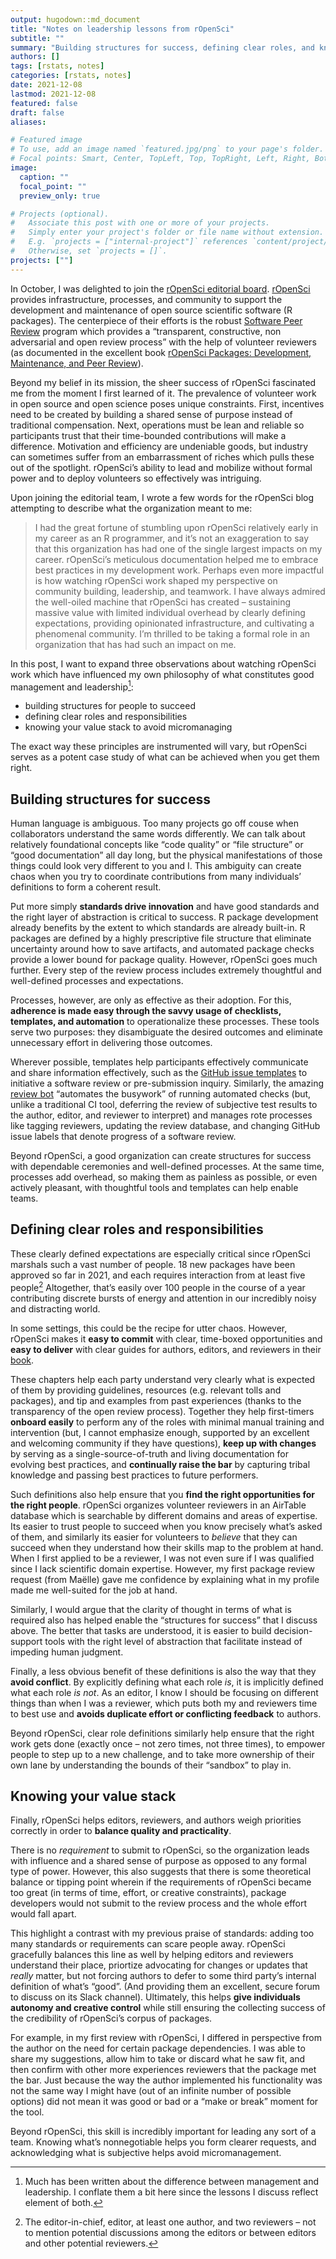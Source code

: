 ```yaml
---
output: hugodown::md_document
title: "Notes on leadership lessons from rOpenSci"
subtitle: ""
summary: "Building structures for success, defining clear roles, and knowing your priorities"
authors: []
tags: [rstats, notes]
categories: [rstats, notes]
date: 2021-12-08
lastmod: 2021-12-08
featured: false
draft: false
aliases:

# Featured image
# To use, add an image named `featured.jpg/png` to your page's folder.
# Focal points: Smart, Center, TopLeft, Top, TopRight, Left, Right, BottomLeft, Bottom, BottomRight.
image:
  caption: ""
  focal_point: ""
  preview_only: true

# Projects (optional).
#   Associate this post with one or more of your projects.
#   Simply enter your project's folder or file name without extension.
#   E.g. `projects = ["internal-project"]` references `content/project/deep-learning/index.md`.
#   Otherwise, set `projects = []`.
projects: [""]
---
```


In October, I was delighted to join the [rOpenSci editorial board](https://ropensci.org/blog/2021/10/12/editors2021/). [rOpenSci](https://ropensci.org/about/) provides infrastructure, processes, and community to support the development and maintenance of open source scientific software (R packages). The centerpiece of their efforts is the robust [Software Peer Review](https://ropensci.org/software-review/) program which provides a "transparent, constructive, non adversarial and open review process" with the help of volunteer reviewers (as documented in the excellent book [rOpenSci Packages: Development, Maintenance, and Peer Review](https://devguide.ropensci.org/)). 

Beyond my belief in its mission, the sheer success of rOpenSci fascinated me from the moment I first learned of it. The prevalence of volunteer work in open source and open science poses unique constraints. First, incentives need to be created by building a shared sense of purpose instead of traditional compensation. Next, operations must be lean and reliable so participants trust that their time-bounded contributions will make a difference. Motivation and efficiency are undeniable goods, but industry can sometimes suffer from an embarrassment of riches which pulls these out of the spotlight. rOpenSci's ability to lead and mobilize without formal power and to deploy volunteers so effectively was intriguing. 

Upon joining the editorial team, I wrote a few words for the rOpenSci blog attempting to describe what the organization meant to me:

> I had the great fortune of stumbling upon rOpenSci relatively early in my career as an R programmer, and it’s not an exaggeration to say that this organization has had one of the single largest impacts on my career. rOpenSci’s meticulous documentation helped me to embrace best practices in my development work. Perhaps even more impactful is how watching rOpenSci work shaped my perspective on community building, leadership, and teamwork. I have always admired the well-oiled machine that rOpenSci has created – sustaining massive value with limited individual overhead by clearly defining expectations, providing opinionated infrastructure, and cultivating a phenomenal community. I’m thrilled to be taking a formal role in an organization that has had such an impact on me.

In this post, I want to expand three observations about watching rOpenSci work which have influenced my own philosophy of what constitutes good management and leadership^[Much has been written about the difference between management and leadership. I conflate them a bit here since the lessons I discuss reflect element of both.]:

- building structures for people to succeed 
- defining clear roles and responsibilities
- knowing your value stack to avoid micromanaging

The exact way these principles are instrumented will vary, but rOpenSci serves as a potent case study of what can be achieved when you get them right. 

## Building structures for success

Human language is ambiguous. Too many projects go off couse when collaborators understand the same words differently. We can talk about relatively foundational concepts like "code quality" or "file structure" or "good documentation" all day long, but the physical manifestations of those things could look very different to you and I. This ambiguity can create chaos when you try to coordinate contributions from many individuals' definitions to form a coherent result. 

Put more simply **standards drive innovation** and have good standards and the right layer of abstraction is critical to success. R package development already benefits by the extent to which standards are already built-in. R packages are defined by a highly prescriptive file structure that eliminate uncertainty around how to save artifacts, and automated package checks provide a lower bound for package quality. However, rOpenSci goes much further. Every step of the review process includes extremely thoughtful and well-defined processes and expectations. 

Processes, however, are only as effective as their adoption. For this, **adherence is made easy through the savvy usage of checklists, templates, and automation** to operationalize these processes. These tools serve two purposes: they disambiguate the desired outcomes and eliminate unnecessary effort in delivering those outcomes.

Wherever possible, templates help participants effectively communicate and share information effectively, such as the [GitHub issue templates](https://github.com/ropensci/software-review/issues/new/choose) to initiative a software review or pre-submission inquiry. Similarly, the amazing [review bot](https://ropensci.org/commcalls/dec2021-automation/) "automates the busywork" of running automated checks (but, unlike a traditional CI tool, deferring the review of subjective test results to the author, editor, and reviewer to interpret) and manages rote processes like tagging reviewers, updating the review database, and changing GitHub issue labels that denote progress of a software review.

Beyond rOpenSci, a good organization can create structures for success with dependable ceremonies and well-defined processes. At the same time, processes add overhead, so making them as painless as possible, or even actively pleasant, with thoughtful tools and templates can help enable teams. 

## Defining clear roles and responsibilities

These clearly defined expectations are especially critical since rOpenSci marshals such a vast number of people. 18 new packages have been approved so far in 2021, and each requires interaction from at least five people^[The editor-in-chief, editor, at least one author, and two reviewers -- not to mention potential discussions among the editors or between editors and other potential reviewers.] Altogether, that's easily over 100 people in the course of a year contributing discrete bursts of energy and attention in our incredibly noisy and distracting world. 

In some settings, this could be the recipe for utter chaos. However, rOpenSci makes it **easy to commit** with clear, time-boxed opportunities and **easy to deliver** with clear guides for authors, editors, and reviewers in their [book](https://devguide.ropensci.org/index.html). 

These chapters help each party understand very clearly what is expected of them by providing guidelines, resources (e.g. relevant tolls and packages), and tip and examples from past experiences (thanks to the transparency of the open review process). Together they help first-timers **onboard easily** to perform any of the roles with minimal manual training and intervention (but, I cannot emphasize enough, supported by an excellent and welcoming community if they have questions), **keep up with changes** by serving as a single-source-of-truth and living documentation for evolving best practices, and **continually raise the bar** by capturing tribal knowledge and passing best practices to future performers.

Such definitions also help ensure that you **find the right opportunities for the right people**. rOpenSci organizes volunteer reviewers in an AirTable database which is searchable by different domains and areas of expertise. Its easier to trust people to succeed when you know precisely what's asked of them, and similarly its easier for volunteers to *believe* that they can succeed when they understand how their skills map to the problem at hand. When I first applied to be a reviewer, I was not even sure if I was qualified since I lack scientific domain expertise. However, my first package review request (from Maëlle) gave me confidence by explaining what in my profile made me well-suited for the job at hand. 

Similarly, I would argue that the clarity of thought in terms of what is required also has helped enable the "structures for success" that I discuss above. The better that tasks are understood, it is easier to build decision-support tools with the right level of abstraction that facilitate instead of impeding human judgment.

Finally, a less obvious benefit of these definitions is also the way that they **avoid conflict**. By explicitly defining what each role *is*, it is implicitly defined what each role *is not*. As an editor, I know I should be focusing on different things than when I was a reviewer, which puts both my and reviewers time to best use and **avoids duplicate effort or conflicting feedback** to authors. 

Beyond rOpenSci, clear role definitions similarly help ensure that the right work gets done (exactly once -- not zero times, not three times), to empower people to step up to a new challenge, and to take more ownership of their own lane by understanding the bounds of their "sandbox" to play in.

## Knowing your value stack

Finally, rOpenSci helps editors, reviewers, and authors weigh priorities correctly in order to **balance quality and practicality**.

There is no *requirement* to submit to rOpenSci, so the organization leads with influence and a shared sense of purpose as opposed to any formal type of power. However, this also suggests that there is some theoretical balance or tipping point wherein if the requirements of rOpenSci became too great (in terms of time, effort, or creative constraints), package developers would not submit to the review process and the whole effort would fall apart. 

This highlight a contrast with my previous praise of standards: adding too many standards or requirements can scare people away. rOpenSci gracefully balances this line as well by helping editors and reviewers understand their place, priortize advocating for changes or updates that *really* matter, but not forcing authors to defer to some third party's internal definition of what's "good". (And providing them an excellent, secure forum to discuss on its Slack channel). Ultimately, this helps **give individuals autonomy and creative control** while still ensuring the collecting success of the credibility of rOpenSci's corpus of packages.

For example, in my first review with rOpenSci, I differed in perspective from the author on the need for certain package dependencies. I was able to share my suggestions, allow him to take or discard what he saw fit, and then confirm with other more experiences reviewers that the package met the bar. Just because the way the author implemented his functionality was not the same way I might have (out of an infinite number of possible options) did not mean it was good or bad or a "make or break" moment for the tool. 

Beyond rOpenSci, this skill is incredibly important for leading any sort of a team. Knowing what's nonnegotiable helps you form clearer requests, and acknowledging what is subjective helps avoid micromanagement. 

